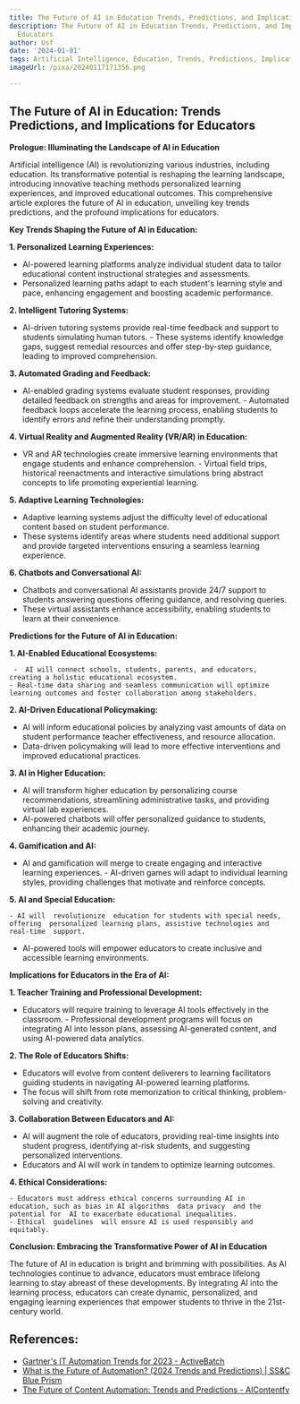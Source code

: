 ```yaml
---
title: The Future of AI in Education Trends, Predictions, and Implications for Educators
description: The Future of AI in Education Trends, Predictions, and Implications for
  Educators
author: Usf
date: '2024-01-01'
tags: Artificial Intelligence, Education, Trends, Predictions, Implications, Educators
imageUrl: /pixa/20240117171356.png

---
```

## The Future of AI in Education: Trends Predictions, and Implications for Educators

**Prologue: Illuminating the Landscape of AI in Education**

Artificial intelligence (AI) is revolutionizing various industries, including education. Its transformative potential is reshaping the learning  landscape, introducing innovative teaching methods personalized learning experiences, and improved educational  outcomes. This comprehensive article explores the future of AI in education, unveiling key trends predictions, and the  profound implications for educators.

**Key Trends Shaping the Future of AI in  Education:**

**1. Personalized Learning Experiences:**

   - AI-powered learning platforms analyze individual student data  to tailor educational content instructional strategies and assessments.
   - Personalized learning paths adapt to each  student's learning style and pace, enhancing  engagement and boosting academic performance.

**2. Intelligent Tutoring Systems:**

   - AI-driven tutoring systems provide real-time feedback and support to students simulating human tutors.
    - These  systems identify knowledge  gaps, suggest remedial resources and offer step-by-step guidance, leading  to improved comprehension.

**3. Automated Grading and Feedback:**

   - AI-enabled grading systems evaluate  student  responses,  providing detailed feedback on strengths and areas for improvement.
    - Automated feedback loops accelerate the  learning process, enabling students to identify errors and refine their understanding promptly.

**4. Virtual Reality and Augmented Reality  (VR/AR) in Education:**

   - VR and AR  technologies create immersive learning  environments that engage students and  enhance comprehension.
    - Virtual field  trips, historical reenactments and interactive simulations bring abstract concepts to life promoting experiential learning.

**5. Adaptive Learning Technologies:**

   - Adaptive learning  systems adjust the difficulty level of educational content based on student performance.
   - These systems identify areas where students need additional support and provide targeted interventions  ensuring a seamless  learning experience.

**6. Chatbots and Conversational AI:**

   - Chatbots and conversational AI assistants  provide 24/7 support to students answering  questions offering guidance, and  resolving queries.
   - These virtual assistants enhance accessibility, enabling students to learn at their convenience.

**Predictions for the  Future of AI  in Education:**

**1. AI-Enabled Educational Ecosystems:**

     -  AI will connect schools, students, parents, and educators, creating a holistic educational ecosystem.
    - Real-time data sharing and seamless communication will optimize learning outcomes and foster collaboration among stakeholders.

**2. AI-Driven Educational Policymaking:**

   - AI will inform educational policies by analyzing  vast amounts of data on student performance teacher effectiveness, and resource allocation.
   - Data-driven policymaking  will lead  to more effective interventions  and improved educational practices.

**3. AI in Higher Education:**

   - AI will transform higher education by personalizing course recommendations, streamlining administrative tasks, and providing virtual  lab experiences.
   - AI-powered chatbots will offer personalized guidance  to students, enhancing  their academic journey.

**4. Gamification and AI:**

   - AI and gamification will merge to create engaging and interactive learning experiences.
    - AI-driven  games will adapt to individual learning styles, providing challenges that motivate and reinforce concepts.

**5. AI and  Special Education:**

    - AI will  revolutionize  education for students with special needs, offering  personalized learning plans, assistive technologies and real-time  support.
   - AI-powered tools will empower educators to create inclusive and accessible learning environments.

**Implications for Educators in the Era of  AI:**

**1. Teacher Training and Professional Development:**

   - Educators  will require training  to leverage AI tools effectively in the classroom.
    - Professional development programs will focus on integrating AI into lesson plans, assessing AI-generated content, and using  AI-powered data analytics.

**2. The Role of Educators Shifts:**

   - Educators will evolve from content deliverers to learning facilitators guiding students in navigating AI-powered learning platforms.
   - The focus will shift from rote memorization to critical thinking, problem-solving and  creativity.

**3. Collaboration Between Educators and  AI:**

   - AI  will augment the  role of educators, providing real-time insights into student  progress, identifying at-risk students, and suggesting personalized interventions.
   - Educators and AI  will work in tandem to optimize learning outcomes.

**4. Ethical Considerations:**

    - Educators must address ethical concerns surrounding AI in  education, such as bias in AI algorithms  data privacy  and the potential for  AI to exacerbate educational inequalities.
    - Ethical  guidelines  will ensure AI is used responsibly and equitably.

**Conclusion: Embracing the Transformative Power of AI  in Education**

The  future of AI in education is bright and brimming  with possibilities. As AI technologies continue to advance, educators must embrace lifelong learning to stay abreast of these developments.  By integrating  AI into the learning  process, educators can create dynamic, personalized,  and engaging learning experiences that empower students to thrive in the 21st-century world.

## References:
- [Gartner's IT Automation Trends for 2023 - ActiveBatch](https://www.advsyscon.com/blog/gartner-it-automation/)
- [What is the Future of Automation? (2024 Trends and Predictions) | SS&C Blue Prism](https://www.blueprism.com/resources/blog/future-automation-trends-predictions/)
- [The Future of Content Automation: Trends and Predictions - AIContentfy](https://aicontentfy.com/en/blog/future-of-content-automation-trends-and-predictions)
